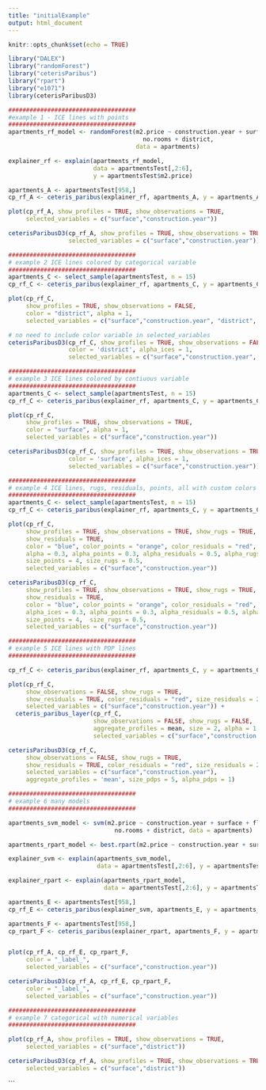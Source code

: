 ```yaml
---
title: "initialExample"
output: html_document
---
```


```r
knitr::opts_chunk$set(echo = TRUE)
```


```r
library("DALEX")
library("randomForest")
library("ceterisParibus")
library("rpart")
library("e1071")
library(ceterisParibusD3)

####################################
#example 1 - ICE lines with points
####################################
apartments_rf_model <- randomForest(m2.price ~ construction.year + surface + floor +
                                      no.rooms + district,
                                    data = apartments)

explainer_rf <- explain(apartments_rf_model,
                        data = apartmentsTest[,2:6],
                        y = apartmentsTest$m2.price)

apartments_A <- apartmentsTest[958,]
cp_rf_A <- ceteris_paribus(explainer_rf, apartments_A, y = apartments_A$m2.price)

plot(cp_rf_A, show_profiles = TRUE, show_observations = TRUE,
     selected_variables = c("surface","construction.year"))

ceterisParibusD3(cp_rf_A, show_profiles = TRUE, show_observations = TRUE,
                 selected_variables = c("surface","construction.year"))

```
```r
####################################
# example 2 ICE lines colored by categorical variable
####################################
apartments_C <- select_sample(apartmentsTest, n = 15)
cp_rf_C <- ceteris_paribus(explainer_rf, apartments_C, y = apartments_C$m2.price)

plot(cp_rf_C,
     show_profiles = TRUE, show_observations = FALSE,
     color = "district", alpha = 1,
     selected_variables = c("surface","construction.year", "district", 'no.rooms', 'floor'))

# no need to include color variable in selected_variables
ceterisParibusD3(cp_rf_C, show_profiles = TRUE, show_observations = FALSE,
                 color = 'district', alpha_ices = 1,
                 selected_variables = c("surface","construction.year", 'no.rooms', 'floor'))
```
```r
####################################
# example 3 ICE lines colored by contiuous variable
####################################
apartments_C <- select_sample(apartmentsTest, n = 15)
cp_rf_C <- ceteris_paribus(explainer_rf, apartments_C, y = apartments_C$m2.price)

plot(cp_rf_C,
     show_profiles = TRUE, show_observations = TRUE,
     color = "surface", alpha = 1,
     selected_variables = c("surface","construction.year"))

ceterisParibusD3(cp_rf_C, show_profiles = TRUE, show_observations = TRUE,
                 color = 'surface', alpha_ices = 1,
                 selected_variables = c("surface","construction.year"))
```
```r
####################################
# example 4 ICE lines, rugs, residuals, points, all with custom colors
####################################
apartments_C <- select_sample(apartmentsTest, n = 15)
cp_rf_C <- ceteris_paribus(explainer_rf, apartments_C, y = apartments_C$m2.price)

plot(cp_rf_C,
     show_profiles = TRUE, show_observations = TRUE, show_rugs = TRUE,
     show_residuals = TRUE,
     color = "blue", color_points = "orange", color_residuals = "red", color_rugs = "green",
     alpha = 0.3, alpha_points = 0.3, alpha_residuals = 0.5, alpha_rugs = 1,
     size_points = 4, size_rugs = 0.5,
     selected_variables = c("surface","construction.year"))

ceterisParibusD3(cp_rf_C,
     show_profiles = TRUE, show_observations = TRUE, show_rugs = TRUE,
     show_residuals = TRUE,
     color = "blue", color_points = "orange", color_residuals = "red", color_rugs = "green",
     alpha_ices = 0.3, alpha_points = 0.3, alpha_residuals = 0.5, alpha_rugs = 1,
     size_points = 4,  size_rugs = 0.5,
     selected_variables = c("surface","construction.year"))
```
```r
####################################
# example 5 ICE lines with PDP lines
####################################

cp_rf_C <- ceteris_paribus(explainer_rf, apartments_C, y = apartments_C$m2.price)

plot(cp_rf_C,
     show_observations = FALSE, show_rugs = TRUE,
     show_residuals = TRUE, color_residuals = "red", size_residuals = 2,
     selected_variables = c("surface","construction.year")) +
  ceteris_paribus_layer(cp_rf_C,
                        show_observations = FALSE, show_rugs = FALSE,
                        aggregate_profiles = mean, size = 2, alpha = 1,
                        selected_variables = c("surface","construction.year"))

ceterisParibusD3(cp_rf_C,
     show_observations = FALSE, show_rugs = TRUE,
     show_residuals = TRUE, color_residuals = "red", size_residuals = 2,
     selected_variables = c("surface","construction.year"),
     aggregate_profiles = 'mean', size_pdps = 5, alpha_pdps = 1)
```
```r
####################################
# example 6 many models
####################################

apartments_svm_model <- svm(m2.price ~ construction.year + surface + floor +
                              no.rooms + district, data = apartments)

apartments_rpart_model <- best.rpart(m2.price ~ construction.year + surface + floor + no.rooms + district, data = apartments)

explainer_svm <- explain(apartments_svm_model,
                         data = apartmentsTest[,2:6], y = apartmentsTest$m2.price)

explainer_rpart <- explain(apartments_rpart_model,
                           data = apartmentsTest[,2:6], y = apartmentsTest$m2.price)

apartments_E <- apartmentsTest[958,]
cp_rf_E <- ceteris_paribus(explainer_svm, apartments_E, y = apartments_E$m2.price)

apartments_F <- apartmentsTest[958,]
cp_rpart_F <- ceteris_paribus(explainer_rpart, apartments_F, y = apartments_F$m2.price)


plot(cp_rf_A, cp_rf_E, cp_rpart_F,
     color = "_label_",
     selected_variables = c("surface","construction.year"))

ceterisParibusD3(cp_rf_A, cp_rf_E, cp_rpart_F,
     color = "_label_",
     selected_variables = c("surface","construction.year"))

```
```r
####################################
# example 7 categorical with numerical variables
####################################

plot(cp_rf_A, show_profiles = TRUE, show_observations = TRUE,
     selected_variables = c("surface","district"))

ceterisParibusD3(cp_rf_A, show_profiles = TRUE, show_observations = TRUE,
     selected_variables = c("surface","district"))
```


```

